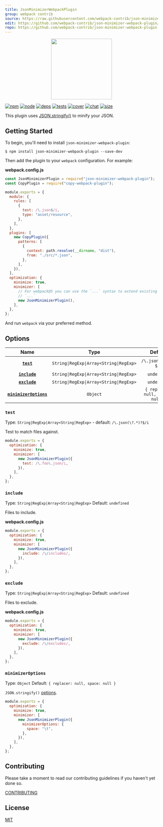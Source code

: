 ```yaml
---
title: JsonMinimizerWebpackPlugin
group: webpack contrib
source: https://raw.githubusercontent.com/webpack-contrib/json-minimizer-webpack-plugin/master/README.md
edit: https://github.com/webpack-contrib/json-minimizer-webpack-plugin/edit/master/README.md
repo: https://github.com/webpack-contrib/json-minimizer-webpack-plugin
---
```

<div align="center">
  <a href="https://github.com/webpack/webpack">
    <img width="200" height="200" src="https://webpack.js.org/assets/icon-square-big.svg"/>
  </a>
</div>

[![npm][npm]][npm-url]
[![node][node]][node-url]
[![deps][deps]][deps-url]
[![tests][tests]][tests-url]
[![cover][cover]][cover-url]
[![chat][chat]][chat-url]
[![size][size]][size-url]



This plugin uses [JSON.stringify()](https://developer.mozilla.org/ru/docs/Web/JavaScript/Reference/Global_Objects/JSON/stringify) to minify your JSON.

## Getting Started

To begin, you'll need to install `json-minimizer-webpack-plugin`:

```console
$ npm install json-minimizer-webpack-plugin --save-dev
```

Then add the plugin to your `webpack` configuration. For example:

**webpack.config.js**

```js
const JsonMinimizerPlugin = require("json-minimizer-webpack-plugin");
const CopyPlugin = require("copy-webpack-plugin");

module.exports = {
  module: {
    rules: [
      {
        test: /\.json$/i,
        type: "asset/resource",
      },
    ],
  },
  plugins: [
    new CopyPlugin({
      patterns: [
        {
          context: path.resolve(__dirname, "dist"),
          from: "./src/*.json",
        },
      ],
    }),
  ],
  optimization: {
    minimize: true,
    minimizer: [
      // For webpack@5 you can use the `...` syntax to extend existing minimizers (i.e. `terser-webpack-plugin`), uncomment the next line
      // `...`
      new JsonMinimizerPlugin(),
    ],
  },
};
```

And run `webpack` via your preferred method.

## Options

|                    Name                     |                  Type                   |              Default              | Description                                                                                                                    |
| :-----------------------------------------: | :-------------------------------------: | :-------------------------------: | :----------------------------------------------------------------------------------------------------------------------------- |
|             **[`test`](#test)**             | `String\|RegExp\|Array<String\|RegExp>` |        `/\.json(\?.*)?$/i`        | Test to match files against.                                                                                                   |
|          **[`include`](#include)**          | `String\|RegExp\|Array<String\|RegExp>` |            `undefined`            | Files to include.                                                                                                              |
|          **[`exclude`](#exclude)**          | `String\|RegExp\|Array<String\|RegExp>` |            `undefined`            | Files to exclude.                                                                                                              |
| **[`minimizerOptions`](#minimizeroptions)** |                `Object`                 | `{ replacer: null, space: null }` | `JSON.stringify()` [options](https://developer.mozilla.org/en-US/docs/Web/JavaScript/Reference/Global_Objects/JSON/stringify). |

### `test`

Type: `String|RegExp|Array<String|RegExp>` - default: `/\.json(\?.*)?$/i`

Test to match files against.

```js
module.exports = {
  optimization: {
    minimize: true,
    minimizer: [
      new JsonMinimizerPlugin({
        test: /\.foo\.json/i,
      }),
    ],
  },
};
```

### `include`

Type: `String|RegExp|Array<String|RegExp>`
Default: `undefined`

Files to include.

**webpack.config.js**

```js
module.exports = {
  optimization: {
    minimize: true,
    minimizer: [
      new JsonMinimizerPlugin({
        include: /\/includes/,
      }),
    ],
  },
};
```

### `exclude`

Type: `String|RegExp|Array<String|RegExp>`
Default: `undefined`

Files to exclude.

**webpack.config.js**

```js
module.exports = {
  optimization: {
    minimize: true,
    minimizer: [
      new JsonMinimizerPlugin({
        exclude: /\/excludes/,
      }),
    ],
  },
};
```

### `minimizerOptions`

Type: `Object`
Default: `{ replacer: null, space: null }`

`JSON.stringify()` [options](https://developer.mozilla.org/ru/docs/Web/JavaScript/Reference/Global_Objects/JSON/stringify).

```js
module.exports = {
  optimization: {
    minimize: true,
    minimizer: [
      new JsonMinimizerPlugin({
        minimizerOptions: {
          space: "\t",
        },
      }),
    ],
  },
};
```

## Contributing

Please take a moment to read our contributing guidelines if you haven't yet done so.

[CONTRIBUTING](https://github.com/webpack-contrib/json-minimizer-webpack-plugin/blob/master/.github/CONTRIBUTING.md)

## License

[MIT](https://github.com/webpack-contrib/json-minimizer-webpack-plugin/blob/master/LICENSE)

[npm]: https://img.shields.io/npm/v/json-minimizer-webpack-plugin.svg
[npm-url]: https://npmjs.com/package/json-minimizer-webpack-plugin
[node]: https://img.shields.io/node/v/json-minimizer-webpack-plugin.svg
[node-url]: https://nodejs.org
[deps]: https://david-dm.org/webpack-contrib/json-minimizer-webpack-plugin.svg
[deps-url]: https://david-dm.org/webpack-contrib/json-minimizer-webpack-plugin
[tests]: https://github.com/webpack-contrib/json-minimizer-webpack-plugin/workflows/json-minimizer-webpack-plugin/badge.svg
[tests-url]: https://github.com/webpack-contrib/json-minimizer-webpack-plugin/actions
[cover]: https://codecov.io/gh/webpack-contrib/json-minimizer-webpack-plugin/branch/master/graph/badge.svg
[cover-url]: https://codecov.io/gh/webpack-contrib/json-minimizer-webpack-plugin
[chat]: https://img.shields.io/badge/gitter-webpack%2Fwebpack-brightgreen.svg
[chat-url]: https://gitter.im/webpack/webpack
[size]: https://packagephobia.now.sh/badge?p=json-minimizer-webpack-plugin
[size-url]: https://packagephobia.now.sh/result?p=json-minimizer-webpack-plugin
